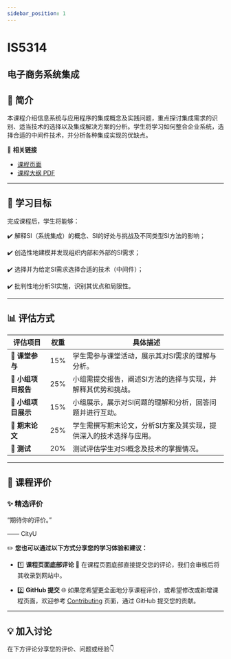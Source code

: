 ```yaml
---
sidebar_position: 1
---
```


# IS5314
## 电子商务系统集成

## **📘 简介**
本课程介绍信息系统与应用程序的集成概念及实践问题，重点探讨集成需求的识别、适当技术的选择以及集成解决方案的分析。学生将学习如何整合企业系统，选择合适的中间件技术，并分析各种集成实现的优缺点。

🔗 **相关链接**
- [课程页面](https://www.cityu.edu.hk/catalogue/pg/202425/course/IS5314.htm)
- [课程大纲 PDF](https://www.cityu.edu.hk/catalogue/pg/202425/course/IS5314.pdf)

---

## **🎯 学习目标**

完成课程后，学生将能够：

✔️ 解释SI（系统集成）的概念、SI的好处与挑战及不同类型SI方法的影响；

✔️ 创造性地建模并发现组织内部和外部的SI需求；

✔️ 选择并为给定SI需求选择合适的技术（中间件）；

✔️ 批判性地分析SI实施，识别其优点和局限性。

---

## **📊 评估方式**

| **评估项目**          | **权重** | **具体描述**                                                                                       |
|----------------------|---------|---------------------------------------------------------------------------------------------------|
| **📄 课堂参与**       | 15%     | 学生需参与课堂活动，展示其对SI需求的理解与分析。                                                 |
| **📄 小组项目报告**   | 25%     | 小组需提交报告，阐述SI方法的选择与实现，并解释其优势和挑战。                                      |
| **📄 小组项目展示**   | 15%     | 小组展示，展示对SI问题的理解和分析，回答问题并进行互动。                                           |
| **📄 期末论文**       | 25%     | 学生需撰写期末论文，分析SI方案及其实现，提供深入的技术选择与应用。                                 |
| **📄 测试**           | 20%     | 测试评估学生对SI概念及技术的掌握情况。                                                             |

---

## **💬 课程评价**

### ✨ **精选评价**
<div className={commentStyles.commentBox}>
    <p className={commentStyles.commentText}>
        “期待你的评价。”
    </p>
    <p className={commentStyles.commentAuthor}>—— CityU</p>
</div>

✏️ **您也可以通过以下方式分享您的学习体验和建议：**

- 1️⃣ **课程页面底部评论**
💬 在课程页面底部直接提交您的评论，我们会审核后将其收录到网站中。

- 2️⃣ **GitHub 提交**
🌐 如果您希望更全面地分享课程评价，或希望修改或新增课程页面，欢迎参考 [Contributing](https://penjc.github.io/cityU-navigator/contributing) 页面，通过 GitHub 提交您的贡献。


---

## **💡 加入讨论**

在下方评论分享您的评价、问题或经验👇
<Utterances />
